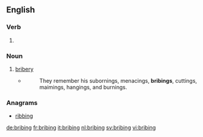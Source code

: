 ==English==

===Verb===
{{head|en}}

# {{present participle of|bribe}}

===Noun===
{{en-noun}}

# [[bribery]]
#* {{w|William Cobbett}}
#*: They remember his subornings, menacings, '''bribings''', cuttings, maimings, hangings, and burnings.

===Anagrams===
* [[ribbing#English|ribbing]]

[[de:bribing]]
[[fr:bribing]]
[[it:bribing]]
[[nl:bribing]]
[[sv:bribing]]
[[vi:bribing]]